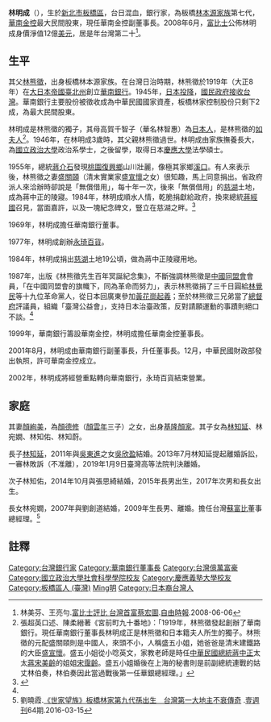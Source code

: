 {{Infobox_officeholder
| name = 林明成
| image name =出席「華南銀行100周年慶祝酒會」 蘇嘉全期許華南銀行成為標竿表率 帶領金融業向前邁進(林明成)(cropped).jpg
| width = 
|圖像說明 = 攝於2019年
| now = 企業家
| period = 
| sex = 男 
| nationality = {{JPN-EMP}}（1943年－1945年）<br> {{ROC}}（1945年至今）
| native place = 
| date of birth = {{birth date and age|1943|1|3}}
| spouse = 顏絢美
| relatives =
| parents = [[林熊徵|林熊徵]]（父）<br>高賀千智子（母）
| children  = [[林知延|林知延]]（長子）<br>林知佑（次子）<br>林宛嫺（長女）<br>林知蔚（么子）
| place of birth = {{TWN-JPN}}[[臺北州|臺北州]][[海山郡|海山郡]][[板橋街|板橋街]]（今[[新北市|新北市]][[板橋區_(台灣)|板橋區]]）
| residence = {{TWN}}[[臺北市|臺北市]][[中山區_(臺北市)|中山區]]吉林路14巷15、17、22號吉林園邸
| religion = 
| educate = 
*[[國立政治大學|國立政治大學]]政治學系學士
*[[日本|日本]][[慶應大學|慶應大學]]法學碩士
| past = 
*[[華南銀行|華南銀行]]董事
*創辦[[永琦百貨|永琦百貨]]
*[[華南金控|華南金控]]董事長
*[[華南銀行|華南銀行]]董事長
}}
'''林明成'''（{{bd|1943年|1月3日|||catIdx=Lin林}}），生於[[新北市|新北市]][[板橋區_(台灣)|板橋區]]，台日混血，銀行家，為板橋[[林本源家族|林本源家族]]第七代，[[華南金控|華南金控]]最大民間股東，現任華南金控副董事長。2008年6月，[[富比士|富比士]]公佈林明成身價淨值12億[[美元|美元]]，居是年台灣第二十<ref>林美芬、王亮勻.[http://www.libertytimes.com.tw/2008/new/jun/6/today-life6.htm 富比士評比 台灣首富蔡宏圖].[[自由時報|自由時報]].2008-06-06{{webarchive|url=https://web.archive.org/web/20130421093640/http://www.libertytimes.com.tw/2008/new/jun/6/today-life6.htm |date=2013-04-21 }}</ref>。

==生平==
其父[[林熊徵|林熊徵]]，出身板橋林本源家族。在台灣日治時期，林熊徵於1919年（大正8年）在[[大日本帝國|大日本帝國]][[臺北州|臺北州]]創立[[華南銀行|華南銀行]]。1945年，[[日本投降|日本投降]]，[[國民政府接收台灣|國民政府接收台灣]]。華南銀行主要股份被徵收成為中華民國國家資產，板橋林家控制股份只剩下2成，為最大民間股東。

林明成是林熊徵的獨子，其母高賀千智子（華名林智惠）為[[日本人|日本人]]，是林熊徵的[[如夫人|如夫人]]<ref>張超英口述、陳柔縉著《宮前町九十番地》：「1919年，林熊徵發起創辦了華南銀行。現任華南銀行董事長林明成正是林熊徵和日本籍夫人所生的獨子。林熊徵的元配盛關頤則是中國人，來頭不小，人稱盛五小姐，她爸爸是清末建鐵路的大臣[[盛宣懷|盛宣懷]]。盛五小姐從小唸英文，家教老師是時任[[中華民國總統|中華民國總統]][[蔣中正|蔣中正]]太太[[蔣宋美齡|蔣宋美齡]]的姐姐[[宋靄齡|宋靄齡]]。盛五小姐婚後在上海的秘書則是前副總統連戰的姑丈林伯奏，林伯奏因此當過戰後第一任華銀總經理。」</ref>。1946年，在林明成3歲時，其父親林熊徵過世。林明成由家族撫養長大，為[[國立政治大學|國立政治大學]]政治系學士，之後留學，取得日本[[慶應大學|慶應大學]]法學碩士。

1955年，總統[[蔣介石|蔣介石]]發現[[桃園市|桃園]][[復興區_(臺灣)|復興鄉]]山川壯麗，像極其家鄉[[溪口鎮_(寧波市)|溪口]]。有人來表示後，林熊徵之妻[[盛關頤|盛關頤]]（清末實業家[[盛宣懷|盛宣懷]]之女）很知趣，馬上同意捐出。省政府派人來洽辦時卻說是「無償借用」，每十年一次，後來「無償借用」的[[慈湖_(桃園市)|慈湖]]土地，成為蔣中正的陵寢。1984年，林明成順水人情，乾脆捐獻給政府，換來總統[[蔣經國|蔣經國]]召見，當面嘉許，以及一塊紀念碑文，豎立在慈湖之畔。<ref name=總>{{cite book |author=[[陳柔縉|陳柔縉]] |title=《總統的親戚：揭開臺灣權貴家族的臍帶與裙帶關係》 |date=2011年6月10二版一刷 |publisher=時報出版 |location=臺北 |isbn= 957-13-2970-3}}</ref>{{rp|415-416}}

1969年，林明成擔任華南銀行董事。

1977年，林明成創辦[[永琦百貨|永琦百貨]]。

1984年，林明成捐出[[慈湖陵寢|慈湖]]土地19公頃，做為蔣中正陵寢用地。

1987年，出版《林熊徵先生百年冥誕紀念集》，不斷強調林熊徵是[[中國同盟會|中國同盟會]]會員，「在中國同盟會的旗幟下，同為革命而努力」，表示林熊徵捐了三千日圓給[[林覺民|林覺民]]等十九位革命黨人，從日本回廣東參加[[黃花崗起義|黃花崗起義]]；至於林熊徵三兄弟當了[[臺灣總督府|總督府]]評議員，組織「臺灣公益會」，支持日本治臺政策，反對請願運動的事蹟則絕口不談。<ref name=總></ref>{{rp|416}}

1999年，華南銀行籌設華南金控，林明成擔任華南金控董事長。

2001年8月，林明成由華南銀行副董事長，升任董事長。12月，中華民國財政部發出執照，許可華南金控成立。

2002年，林明成將經營重點轉向華南銀行，永琦百貨結束營業。

==家庭==
其妻[[顏絢美|顏絢美]]，為[[顏德修|顏德修]]（[[顏雲年|顏雲年]]三子）之女，出身[[基隆顏家|基隆顏家]]。其子女為[[林知延|林知延]]、林宛嫺、林知佑、林知蔚。

長子[[林知延|林知延]]，2011年與[[吳東進|吳東進]]之女[[吳欣盈|吳欣盈]]結婚。2013年7月林知延提起離婚訴訟，一審林敗訴（不准離），2019年1月9日臺灣高等法院判決離婚。

次子林知佑，2014年10月與張思綺結婚，2015年長男出生，2017年次男和長女出生。

長女林宛嫺，2007年與劉創道結婚，2009年生長男、離婚。擔任台灣[[蘇富比|蘇富比]]董事總經理。<ref>劉曉霞.[https://www.nextmag.com.tw/realtimenews/news/36176006 《世家望族》板橋林家第九代孫出生　台灣第一大地主不衰傳奇] {{Wayback|url=https://www.nextmag.com.tw/realtimenews/news/36176006 |date=20190921123958 }}.[[壹週刊|壹週刊]]64期.2016-03-15</ref>

==註釋==
{{reflist|2}}

{{DEFAULTSORT:Lin林}}
[[Category:台灣銀行家|Category:台灣銀行家]]
[[Category:華南銀行董事長|Category:華南銀行董事長]]
[[Category:台灣億萬富豪|Category:台灣億萬富豪]]
[[Category:國立政治大學社會科學學院校友|Category:國立政治大學社會科學學院校友]]
[[Category:慶應義塾大學校友|Category:慶應義塾大學校友]]
[[Category:板橋區人_(臺灣)|Category:板橋區人 (臺灣)]]
[[Category:林本源家族|Ming明]]
[[Category:日本裔台灣人|Category:日本裔台灣人]]